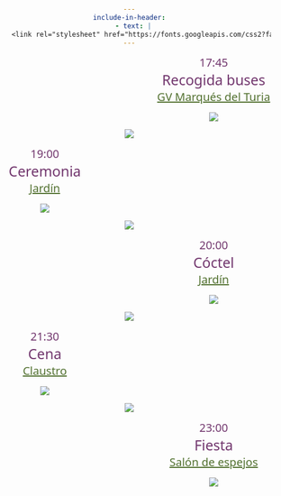```yaml
---
include-in-header:
  - text: |
      <link rel="stylesheet" href="https://fonts.googleapis.com/css2?family=Special+Elite&display=swap">
---
```


<style>
body {
  background-image: url("images/cream.jpg");
  background-size: cover;
  background-position: center;
  /* Remove background-attachment: fixed if you want the image to scroll */
  margin: 0;
  padding: 0;
  text-align: center;
  height: 100px; /* Set fixed height instead of min-height */
  width: 100%;
  overflow-x: hidden;
  font-family: "Special Elite", system-ui;
  position: relative;
}
</style>

<div style="margin-left: 300px; text-align: center; color: #72376E;">
  <div style="font-size: 20px;">17:45</div> 
  <div style="font-size: 25px;">Recogida buses</div> 
  <div style="color: #527130; font-size: 20px; text-decoration: underline;">GV Marqués del Turia</div>
  <img src="images/recogida.png" style="max-width: 150px; height: auto; margin-top: 0px; margin-bottom: 0px;">
</div>

<img src="images/arrow_left100.png" style="max-width: 325px; height: auto; margin-top: 0px; margin-bottom: 0px;">

<div style="margin-right: 300px; text-align: center; color: #72376E;">
  <div style="font-size: 20px;">19:00</div> 
  <div style="font-size: 25px;">Ceremonia</div> 
  <div style="color: #527130; font-size: 20px; text-decoration: underline;">Jardín</div>
  <img src="images/ceremonia.png" style="max-width: 80px; height: auto; margin-top: 0px; margin-bottom: 0px;">
</div>

<img src="images/arrow_right100.png" style="max-width: 325px; height: auto; margin-top: 0px; margin-bottom: 0px;">

<div style="margin-left: 300px; text-align: center; color: #72376E;">
  <div style="font-size: 20px;">20:00</div> 
  <div style="font-size: 25px;">Cóctel</div> 
  <div style="color: #527130; font-size: 20px; text-decoration: underline;">Jardín</div>
  <img src="images/coctel.png" style="max-width: 80px; height: auto; margin-top: 0px; margin-bottom: 0px;">
</div>

<img src="images/arrow_left100.png" style="max-width: 325px; height: auto; margin-top: 0px; margin-bottom: 0px;">

<div style="margin-right: 300px; text-align: center; color: #72376E;">
  <div style="font-size: 20px;">21:30</div> 
  <div style="font-size: 25px;">Cena</div> 
  <div style="color: #527130; font-size: 20px; text-decoration: underline;">Claustro</div>
  <img src="images/plato_rem.png" style="max-width: 80px; height: auto; margin-top: 0px; margin-bottom: 0px;">
</div>

<img src="images/arrow_right100.png" style="max-width: 325px; height: auto; margin-top: 0px; margin-bottom: 0px;">

<div style="margin-left: 300px; text-align: center; color: #72376E;">
  <div style="font-size: 20px;">23:00</div> 
  <div style="font-size: 25px;">Fiesta</div> 
  <div style="color: #527130; font-size: 20px; text-decoration: underline;">Salón de espejos</div>
  <img src="images/fiesta.png" style="max-width: 80px; height: auto; margin-top: 0px; margin-bottom: 0px;">
</div>
